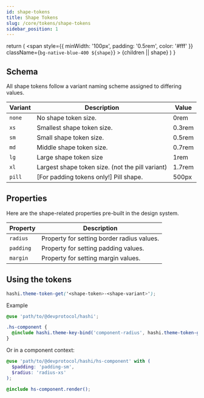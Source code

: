 ```yaml
---
id: shape-tokens
title: Shape Tokens
slug: /core/tokens/shape-tokens
sidebar_position: 1
---
```


  return (
    <span
      style={{
        minWidth: '100px',
        padding: '0.5rem',
        color: '#fff'
      }}
      className={`bg-native-blue-400 ${shape}`}
    >
      {children || shape}
    </span>
  )
}

## Schema
All shape tokens follow a variant naming scheme assigned to differing values.

| Variant | Description                                      | Value                                             |
|---------|--------------------------------------------------|---------------------------------------------------|
| `none`  | No shape token size.                             | <ShapePreview shape="r-none">0rem</ShapePreview>  |
| `xs`    | Smallest shape token size.                       | <ShapePreview shape="r-xs">0.3rem</ShapePreview>  |
| `sm`    | Small shape token size.                          | <ShapePreview shape="r-sm">0.5rem</ShapePreview>  |
| `md`    | Middle shape token size.                         | <ShapePreview shape="r-md">0.7rem</ShapePreview>  |
| `lg`    | Large shape token size                           | <ShapePreview shape="r-lg">1rem</ShapePreview>    |
| `xl`    | Largest shape token size. (not the pill variant) | <ShapePreview shape="r-xl">1.7rem</ShapePreview>  |
| `pill`  | [For padding tokens only!] Pill shape.           | <ShapePreview shape="r-pill">500px</ShapePreview> |

## Properties
Here are the shape-related properties pre-built in the design system.

| Property  | Description                                |
|-----------|--------------------------------------------|
| `radius`  | Property for setting border radius values. |
| `padding` | Property for setting padding values.       |
| `margin`  | Property for setting margin values.        |

## Using the tokens
```scss
hashi.theme-token-get('<shape-token>-<shape-variant>');
```
Example
```scss
@use 'path/to/@devprotocol/hashi';

.hs-component {
  @include hashi.theme-key-bind('component-radius', hashi.theme-token-get('radius-md'));
}
```
Or in a component context:
```scss
@use 'path/to/@devprotocol/hashi/hs-component' with (
  $padding: 'padding-sm',
  $radius: 'radius-xs'
);

@include hs-component.render();
```
